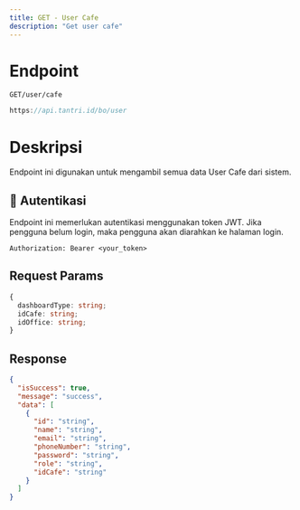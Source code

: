 ```yaml
---
title: GET - User Cafe
description: "Get user cafe"
---
```


# Endpoint

`GET/user/cafe`

```ts
https://api.tantri.id/bo/user
```

# Deskripsi

Endpoint ini digunakan untuk mengambil semua data User Cafe dari sistem.

## 🔑 Autentikasi

Endpoint ini memerlukan autentikasi menggunakan token JWT. Jika pengguna belum login, maka pengguna akan diarahkan ke halaman login.

```http
Authorization: Bearer <your_token>
```

## Request Params

```ts
{
  dashboardType: string;
  idCafe: string;
  idOffice: string;
}
```

## Response

```json
{
  "isSuccess": true,
  "message": "success",
  "data": [
    {
      "id": "string",
      "name": "string",
      "email": "string",
      "phoneNumber": "string",
      "password": "string",
      "role": "string",
      "idCafe": "string"
    }
  ]
}
```
